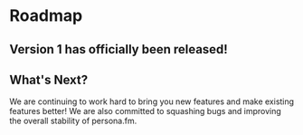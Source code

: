 # Roadmap

## Version 1 has officially been released!

## What's Next?

We are continuing to work hard to bring you new features and make existing features better! We are also committed to squashing bugs and improving the overall stability of persona.fm.
